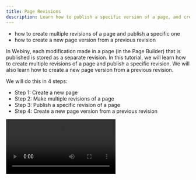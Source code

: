 ```yaml
---
title: Page Revisions
description: Learn how to publish a specific version of a page, and create a new version of a page by deriving from a previous revision.
---
```



<Alert type="success" title="WHAT YOU'LL LEARN">

- how to create multiple revisions of a page and publish a specific one
- how to create a new page version from a previous revision

</Alert>

In Webiny, each modification made in a page (in the Page Builder) that is published is stored as a separate revision. In this tutorial, we will learn how to create multiple revisions of a page and publish a specific revision. We will also learn how to create a new page version from a previous revision.

We will do this in 4 steps:

- Step 1: Create a new page
- Step 2: Make multiple revisions of a page
- Step 3: Publish a specific revision of a page
- Step 4: Create a new page version from a previous revision

<Video src={pageRevisions} controls={true} />

## Step 1: Create a New Page

If you are not familiar with how to create a page, please follow the [Create Page](../essentials/create-page) tutorial.

1. From the **Side Menu**, click **Page Builder** > **PAGES** > **Pages**.

    ✔️ The **Pages** screen opens.

2. Add a new page in the **Static** category.

3. Update the title of the page to **Page Revisions**.

4. Add an empty block to the page.

5. Add a heading to the block and update its text to **Page Revisions**.

6. Update the margin-bottom of the heading to **60px**.

7. Add a paragraph below the heading and update its text to:
    
    **In Webiny, multiple revisions of a page can be made.**

8. Publish the page.


## Step 2: Make Multiple Revisions of a Page

1. On the **Pages** screen, click the **Page Revisions** list item in the list of pages.

    ✔️ The **PAGE PREVIEW** tab opens.

2. In the **PAGE PREVIEW** tab, click the **EDIT** icon (✏️).

    ✔️ The page editor screen opens.

3. Update the paragraph text to:

    **In Webiny, multiple revisions of a page can be made.**

    **A previous revision of a page can also be published.**

4. Click **PUBLISH CHANGES**.

    ✔️ The **Pages** screen opens with the message "Your page was published successfully!".

5. Now, following Steps 2 to 4, again update the paragraph text to:

    **In Webiny, multiple revisions of a page can be made.**

    **A previous revision of a page can also be published.**

    **And, a new version of a page can be made from a previous version.**

6. Publish the changes.

    ✔️ The **Pages** screen opens with the message "Your page was published successfully!".


## Step 3: Publish a Specific Revision of a Page

1. On the **Pages** screen, click the **Page Revisions** list item in the list of pages.

    ✔️ The **PAGE PREVIEW** tab opens.

2. Click the **REVISIONS** tab. 

    ✔️ The **PAGE PREVIEW** tab opens.

    **Note**: On the **REVISIONS** tab, all the page's revisions and their status are visible. A version can have one of the following status:

    - **Draft**: A version of page that is not published yet but can be edited and published.
    - **Published**: A version of page that is published and cannot be edited.
    - **Locked**: A version of page that has been published at least once and now cannot be edited but published. 
    
    A publsihed version is locked and remains locked after getting unpublished.

3. To publish the **Page Revisions #2** revision, click the **kebab menu** icon ( ⁝ ) on it.

    ✔️ Menu opens with **New from current**, **Publish**, **Preview**, and **Delete Revision** options.

4. Click **Publish**.

    ✔️ The message "Successfully published revision #2!" displays.


## Step 4: Create a New Page Version From a Previous Revision

1. Open the **REVISIONS** tab of the **Page Revisions** page.

2. To create a new page version from the previous **Page Revisions #1** revision, click the **kebab menu** icon ( ⁝ ) on it.

    ✔️ Menu opens with **New from current**, **Publish**, **Preview**, and **Delete Revision** options.

3. Click **New from current**.

    ✔️ The page editor screen opens.

4. Update the paragraph text from **In Webiny, multiple revisions of a page can be made.** to:

    **In Webiny, multiple revisions of a page can be made. A previous revision of a page can also be published. And, a new version of a page can be made from a previous revision.**

5. Click **PUBLISH CHANGES**.

    ✔️ The **Pages** screen opens with the message "Your page was published successfully!".